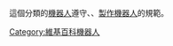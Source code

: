 這個分類的[[WP:機器人|機器人]]遵守{{tlx|bots}}、{{tlx|nobots}}、[[WP:製作機器人#编写机器人的最佳做法|製作機器人]]的規範。

[[Category:維基百科機器人|Category:維基百科機器人]]